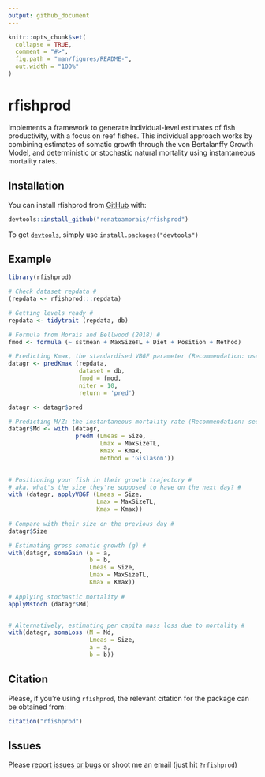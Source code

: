```yaml
---
output: github_document
---
```


<!-- README.md is generated from README.Rmd. Please edit that file -->

```r
knitr::opts_chunk$set(
  collapse = TRUE,
  comment = "#>",
  fig.path = "man/figures/README-",
  out.width = "100%"
)
```
# rfishprod

<!-- badges: start -->
<!-- badges: end -->

Implements a framework to generate individual-level estimates
    of fish productivity, with a focus on reef fishes. This individual
    approach works by combining estimates of somatic growth through the
    von Bertalanffy Growth Model, and deterministic or stochastic natural
    mortality using instantaneous mortality rates.

## Installation

You can install rfishprod from [GitHub](https://github.com/renatoamorais/rfishprod) with:

``` r
devtools::install_github("renatoamorais/rfishprod")
```

To get [`devtools`](https://cran.r-project.org/web/packages/devtools/index.html), simply use `install.packages("devtools")`


## Example


```r
library(rfishprod)

# Check dataset repdata #
(repdata <- rfishprod:::repdata)

# Getting levels ready #
repdata <- tidytrait (repdata, db)

# Formula from Morais and Bellwood (2018) #
fmod <- formula (~ sstmean + MaxSizeTL + Diet + Position + Method)

# Predicting Kmax, the standardised VBGF parameter (Recommendation: use 100s to 1000s iterations) #
datagr <- predKmax (repdata, 
                    dataset = db,
                    fmod = fmod,
                    niter = 10,
                    return = 'pred')

datagr <- datagr$pred

# Predicting M/Z: the instantaneous mortality rate (Recommendation: see help file for) #
datagr$Md <- with (datagr,
                   predM (Lmeas = Size,
                          Lmax = MaxSizeTL,
                          Kmax = Kmax,
                          method = 'Gislason'))
						   

# Positioning your fish in their growth trajectory #
# aka. what's the size they're supposed to have on the next day? #
with (datagr, applyVBGF (Lmeas = Size,
                         Lmax = MaxSizeTL,
                         Kmax = Kmax))
						 
# Compare with their size on the previous day #
datagr$Size

# Estimating gross somatic growth (g) #
with(datagr, somaGain (a = a,
                       b = b,
                       Lmeas = Size,
                       Lmax = MaxSizeTL,
                       Kmax = Kmax))
						      
# Applying stochastic mortality #
applyMstoch (datagr$Md)


# Alternatively, estimating per capita mass loss due to mortality #
with(datagr, somaLoss (M = Md,
                       Lmeas = Size,
                       a = a,
                       b = b))

```

## Citation

Please, if you're using `rfishprod`, the relevant citation for the package can be obtained from:

```r
citation("rfishprod")
```


## Issues

Please [report issues or bugs](https://github.com/renatoamorais/rfishprod/issues) or shoot me an email (just hit `?rfishprod`)